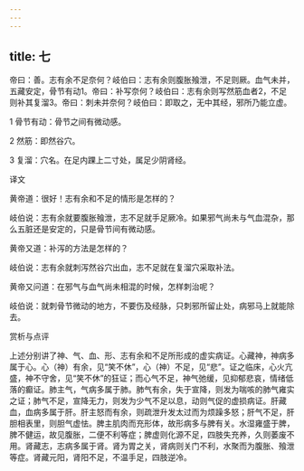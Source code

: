 ```yaml
---
---
---
```

title: 七
---




帝曰：善。志有余不足奈何？岐伯曰：志有余则腹胀飱泄，不足则厥。血气未并，五藏安定，骨节有动1。帝曰：补写奈何？岐伯曰：志有余则写然筋血者2，不足则补其复溜3。帝曰：刺未并奈何？岐伯曰：即取之，无中其经，邪所乃能立虚。

1 骨节有动：骨节之间有微动感。

2 然筋：即然谷穴。

3 复溜：穴名。在足内踝上二寸处，属足少阴肾经。

译文

黄帝道：很好！志有余和不足的情形是怎样的？

岐伯说：志有余就要腹胀飱泄，志不足就手足厥冷。如果邪气尚未与气血混杂，那么五脏还是安定的，只是骨节间有微动感。

黄帝又道：补泻的方法是怎样的？

岐伯说：志有余就刺泻然谷穴出血，志不足就在复溜穴采取补法。

黄帝又问道：在邪气与血气尚未相混的时候，怎样刺治呢？

岐伯说：就刺骨节微动的地方，不要伤及经脉，只刺邪所留止处，病邪马上就能除去。

赏析与点评

上述分别讲了神、气、血、形、志有余和不足所形成的虚实病证。心藏神，神病多属于心。心（神）有余，见“笑不休”，心（神）不足，见“悲”。证之临床，心火亢盛，神不守舍，见“笑不休”的狂证；而心气不足，神气弛缓，见抑郁悲哀，情绪低落的癫证。肺主气，气病多属于肺。肺气有余，失于宣降，则发为喘咳的肺气雍实之证；肺气不足，宣降无力，则发为少气不足以息，动则气促的虚损病证。肝藏血，血病多属于肝。肝主怒而有余，则疏泄升发太过而为烦躁多怒；肝气不足，肝胆相表里，则胆气虚怯。脾主肌肉而充形体，故形病多与脾有关。水湿雍盛于脾，脾不健运，故见腹胀，二便不利等症；脾虚则化源不足，四肢失充养，久则萎废不用。肾藏志，志病多属于肾。肾为胃之关，肾病则关门不利，水聚而为腹胀、飱泄等症。肾藏元阳，肾阳不足，不温手足，四肢逆冷。